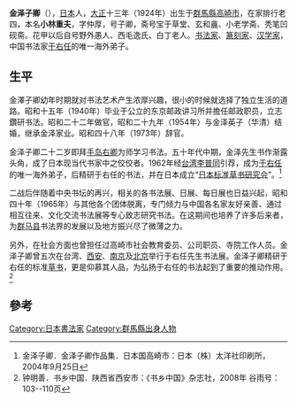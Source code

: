 {{多個問題|
{{refimprove|time=2013-09-13T19:54:41+00:00}}
{{copypaste|time=2013-09-13T19:54:41+00:00}}}}
'''金泽子卿'''（{{Bd|1924年|3=2013年|catIdx=Kanazawa}}），[[日本|日本]]人，[[大正|大正]]十三年（1924年）出生于[[群馬縣|群馬縣]][[高崎市|高崎市]]，在家排行老四，本名'''小林重夫'''，字仲厚，号子卿，斋号宝于草堂、玄和盦、小老学斋、秃笔凹砚斋。花甲以后自号野外愚人、西毛逸氏、白丁老人。[[书法家|书法家]]、[[篆刻家|篆刻家]]、[[汉学家|汉学家]]，中国书法家[[于右任|于右任]]的唯一海外弟子。

==生平==
金澤子卿幼年时期就对书法艺术产生浓厚兴趣，很小的时候就选择了独立生活的道路。昭和十五年（1940年）毕业于公立的东京邮政讲习所并擔任邮政职员，立志鑽研书法。昭和二十二年做官，昭和二十九年（1954年）与金泽英子（华清）结婚，继承金泽家业。昭和四十八年（1973年）辞官。

金泽子卿二十二岁即拜[[手岛右卿|手岛右卿]]为师学习书法。五十年代中期，金泽先生书作渐露头角，成了日本现当代书家中之佼佼者。1962年经[[台湾|台湾]][[李普同|李普同]]引荐，成为[[于右任|于右任]]的唯一海外弟子，后精研于右任的书法，并在日本成立“[[日本标准草书研究会|日本标准草书研究会]]”。<ref>金泽子卿．金泽子卿作品集．日本国高崎市：日本（株）太洋社印刷所，2004年9月25日</ref>

二战后伴随着中央书坛的再兴，相关的各书法展、日展、每日展也日益兴起，昭和四十年（1965年）与其他各个团体脱离，专门倾力与中国各名家友好亲善、通过相互往来、文化交流书法展等专心致志研究书法。在这期间也培养了许多后来者，为[[群马县|群马县]]书法界的发展以及地方振兴尽了微薄之力。

另外，在社会方面也曾担任过高崎市社会教育委员、公司职员、寺院工作人员。金泽子卿曾五次在台湾、[[西安|西安]]、[[南京|南京]]及[[北京|北京]]举行于右任先生书法展。金泽子卿精研于右任的标准[[草书|草书]]，更是仰慕其人品，为弘扬于右任的书法起到了重要的推动作用。<ref>钟明善．书乡中国．陕西省西安市：《书乡中国》杂志社，2008年 谷雨号：103--110页</ref>

== 參考 ==
{{REFLIST}}

[[Category:日本書法家|Category:日本書法家]]
[[Category:群馬縣出身人物|Category:群馬縣出身人物]]
